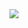 ```{=html}
<script>
/**
  Developed by Prashant Shrestha
  + https://prashant.me
*/
var lastfmData = {
  baseURL:
    "https://ws.audioscrobbler.com/2.0/?method=user.getrecenttracks&user=",
  // Your Last.fm Username
  user: "saforem2",
  // Your API key
  api_key: "1dbc15037c1fe71ce06acbb3f73adc75",
  additional: "&format=json&limit=1"
};

var getSetLastFM = function() {
  $.ajax({
    type: "GET",
    url:
      lastfmData.baseURL +
      lastfmData.user +
      "&api_key=" +
      lastfmData.api_key +
      lastfmData.additional,
    dataType: "json",
    success: function(resp) {
      var recentTrack = resp.recenttracks.track[0];
      var formatted =
        "<img src='https://api.iconify.design/streamline-emojis:musical-notes.svg?color=%23888888'>" + recentTrack.name;
      $("a#tracktitle")
        .html(formatted)
        .attr("href", recentTrack.url)
        .attr("title", recentTrack.name + " by " + recentTrack.artist["#text"])
        .attr("target", "_blank");

      var artistFormatted =
        "<img src='https://api.iconify.design/material-symbols:person.svg?color=%23888888'>" + recentTrack.artist["#text"];
      $("a#trackartist")
        .html(artistFormatted)
        .attr("title", "Artist : " + recentTrack.artist["#text"]);
      $("img#trackart").attr("src", recentTrack.image[2]["#text"]);
    },
    error: function(resp) {
      $("a#tracktitle").html(
        "<img src='https://api.iconify.design/streamline-emojis:muted-speaker.svg?color=%23888888'>" + "Silence!"
      );
      $("img#trackart").attr("src", "🧑🏻‍💻");
      var artistFormatted =
        "Sam Foreman";
      $("a#trackartist")
        .html(artistFormatted)
        .attr("href", "https://samforeman.me");
    }
  });
};

// Get the new one.
getSetLastFM();
// Start the countdown.
setInterval(getSetLastFM, 10 * 100);
</script> <div class="nowplayingcard">
<div class="nowplayingcontainer-inner">
<img id="trackart" src="#">
<div class="trackInfo">
<a id="tracktitle"></a>
<a href="#" id="trackartist"></a>
</div>
</div>
</div>
```

